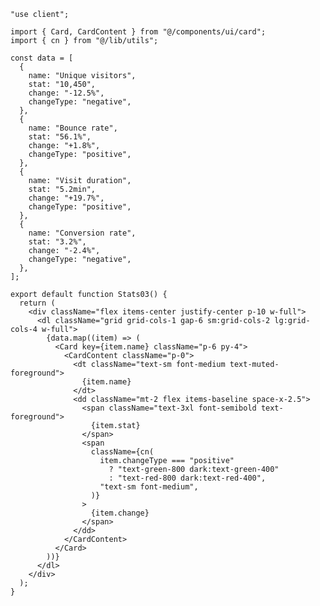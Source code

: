 ```tsx
"use client";

import { Card, CardContent } from "@/components/ui/card";
import { cn } from "@/lib/utils";

const data = [
  {
    name: "Unique visitors",
    stat: "10,450",
    change: "-12.5%",
    changeType: "negative",
  },
  {
    name: "Bounce rate",
    stat: "56.1%",
    change: "+1.8%",
    changeType: "positive",
  },
  {
    name: "Visit duration",
    stat: "5.2min",
    change: "+19.7%",
    changeType: "positive",
  },
  {
    name: "Conversion rate",
    stat: "3.2%",
    change: "-2.4%",
    changeType: "negative",
  },
];

export default function Stats03() {
  return (
    <div className="flex items-center justify-center p-10 w-full">
      <dl className="grid grid-cols-1 gap-6 sm:grid-cols-2 lg:grid-cols-4 w-full">
        {data.map((item) => (
          <Card key={item.name} className="p-6 py-4">
            <CardContent className="p-0">
              <dt className="text-sm font-medium text-muted-foreground">
                {item.name}
              </dt>
              <dd className="mt-2 flex items-baseline space-x-2.5">
                <span className="text-3xl font-semibold text-foreground">
                  {item.stat}
                </span>
                <span
                  className={cn(
                    item.changeType === "positive"
                      ? "text-green-800 dark:text-green-400"
                      : "text-red-800 dark:text-red-400",
                    "text-sm font-medium",
                  )}
                >
                  {item.change}
                </span>
              </dd>
            </CardContent>
          </Card>
        ))}
      </dl>
    </div>
  );
}
```

